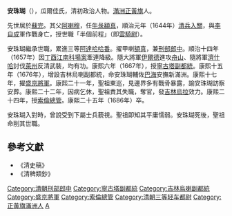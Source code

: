 {{Manchu name|[[瓜尔佳氏|瓜尔佳]]}}
'''安珠瑚'''（{{bd|？||1686年||An}}），瓜爾佳氏，清初政治人物。[[滿洲|滿洲]][[正黃旗|正黃旗]]人。

先世居於[[蘇完|蘇完]]。其父[[阿喇穆|阿喇穆]]，任[[牛彔額真|牛彔額真]]，順治元年（1644年）[[清兵入關|清兵入關]]，與[[李自成|李自成]]軍作戰身亡，授世職「半個前程」（即[[雲騎尉|雲騎尉]]）。

安珠瑚繼承世職，累進三等[[阿達哈哈番|阿達哈哈番]]。擢甲喇[[額真|額真]]，兼[[刑部郎中|刑部郎中]]。順治十四年（1657年）因[[丁酉科場案|丁酉江南科場案]]牽連降級。隨大將軍[[伊爾德|伊爾德]]進攻[[舟山|舟山]]、隨將軍[[濟什哈|濟什哈]]討伐[[萊州|萊州]]反清武裝，均有功。康熙六年（1667年），授[[寧古塔副都統|寧古塔副都統]]。康熙十五年（1676年），增設吉林烏喇副都統，命安珠瑚輔佐[[巴海|巴海]]安撫新滿洲。康熙十七年，擢[[盛京將軍|盛京將軍]]。康熙二十一年，聖祖東巡，見邊界多有戰骨暴露，諭安珠瑚訪察安葬。康熙二十二年，因病乞休，聖祖責其失職，奪官，發[[吉林烏拉|吉林烏拉]]效力。康熙二十四年，授[[索倫總管|索倫總管]]。康熙二十五年（1686年）卒。

安珠瑚入對時，曾說受到下屬士兵藐視。聖祖即知其平庸懦弱。安珠瑚死後，聖祖命削其世職。

==參考文獻==
*《清史稿》
*《清稗類鈔》

{{順治丁酉科場案}}
{{DEFAULTSORT:An}}
[[Category:清朝刑部郎中|Category:清朝刑部郎中]]
[[Category:寧古塔副都統|Category:寧古塔副都統]]
[[Category:吉林烏喇副都統|Category:吉林烏喇副都統]]
[[Category:盛京將軍|Category:盛京將軍]]
[[Category:索倫總管|Category:索倫總管]]
[[Category:清朝三等轻车都尉|Category:清朝三等轻车都尉]]
[[Category:正黃旗滿洲人|Category:正黃旗滿洲人]]
[[Category:苏完瓜尔佳氏|A]]